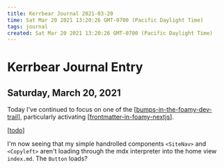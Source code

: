 ```yaml
---
title: Kerrbear Journal 2021-03-20
time: Sat Mar 20 2021 13:20:26 GMT-0700 (Pacific Daylight Time)
tags: journal
created: Sat Mar 20 2021 13:20:26 GMT-0700 (Pacific Daylight Time)
---
```


# Kerrbear Journal Entry

## Saturday, March 20, 2021

Today I've continued to focus on one of the [[bumps-in-the-foamy-dev-trail]], particularly activating [[frontmatter-in-foamy-nextjs]].

[[todo]]

I'm now seeing that my simple handrolled components `<SiteNav>` and `<Copyleft>` aren't loading through the mdx interpreter into the home view `index.md`. The `Button` loads?

[//begin]: # "Autogenerated link references for markdown compatibility"
[bumps-in-the-foamy-dev-trail]: ../projects/commonplace/bumps-in-the-foamy-dev-trail "Bumps in the Foamy Dev Trail"
[frontmatter-in-foamy-nextjs]: ../projects/commonplace/frontmatter-in-foamy-nextjs "Frontmatter In Foamy NextJS"
[todo]: ../projects/commonplace/todo "Todo"
[//end]: # "Autogenerated link references"